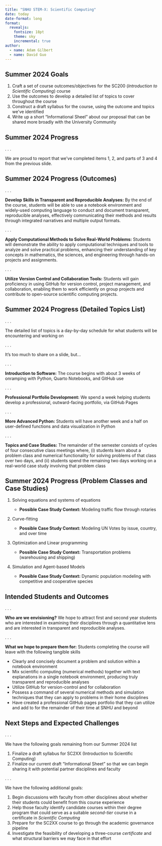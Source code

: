 ```yaml
---
title: "SNHU STEM-X: Scientific Computing"
date: today
date-format: long
format: 
  revealjs:
    fontsize: 18pt
    theme: sky
    incremental: true
author: 
  - name: Adam Gilbert
  - name: David Guo
---
```


## Summer 2024 Goals

1. Craft a set of course outcomes/objectives for the SC200 (*Introduction to Scientific Computing*) course
2. Use the outcomes to develop a detailed list of topics to cover throughout the course
3. Construct a draft syllabus for the course, using the outcome and topics we've identified
4. Write up a short "Informational Sheel" about our proposal that can be shared more broadly with the University Community

## Summer 2024 Progress

. . . 

We are proud to report that we've completed items 1, 2, and parts of 3 and 4 from the previous slide.

## Summer 2024 Progress (Outcomes)

. . . 

**Develop Skills in Transparent and Reproducible Analyses:** By the end of the course, students will be able to use a notebook environment and widely-used computing language to conduct and document transparent, reproducible analyses, effectively communicating their methods and results through integrated narratives and multiple output formats.

. . . 

**Apply Computational Methods to Solve Real-World Problems:** Students will demonstrate the ability to apply computational techniques and tools to analyze and solve practical problems, enhancing their understanding of key concepts in mathematics, the sciences, and engineering through hands-on projects and assignments.

. . . 

**Utilize Version Control and Collaboration Tools:** Students will gain proficiency in using GitHub for version control, project management, and collaboration, enabling them to work efficiently on group projects and contribute to open-source scientific computing projects.

## Summer 2024 Progress (Detailed Topics List)

. . . 

The detailed list of topics is a day-by-day schedule for what students will be encountering and working on

. . .

It's too much to share on a slide, but...

. . . 

**Introduction to Software:** The course begins with about 3 weeks of onramping with Python, Quarto Notebooks, and GitHub use

. . . 

**Professional Portfolio Development:** We spend a week helping students develop a professional, outward-facing portfolio, via GitHub Pages

. . . 

**More Advanced Python:** Students will have another week and a half on user-defined functions and data visualization in Python

. . . 

**Topics and Case Studies:** The remainder of the semester consists of cycles of four consecutive class meetings where, (i) students learn about a problem class and numerical functionality for solving problems of that class over two days, and (ii) students spend the remaining two days working on a real-world case study involving that problem class

## Summer 2024 Progress (Problem Classes and Case Studies)

1. Solving equations and systems of equations

    + **Possible Case Study Context:** Modeling traffic flow through rotaries

2. Curve-fitting

    + **Possible Case Study Context:** Modeling UN Votes by issue, country, and over time

3. Optimization and Linear programming

    + **Possible Case Study Context:** Transportation problems (warehousing and shipping)

4. Simulation and Agent-based Models
    + **Possible Case Study Context:** Dynamic population modeling with competitive and cooperative species

## Intended Students and Outcomes

. . . 

**Who are we envisioning?** We hope to attract first and second year students who are interested in examining their disciplines through a quantitative lens and are interested in transparent and reproducible analyses.

. . .

**What we hope to prepare them for:** Students completing the course will leave with the following tangible skills

+ Clearly and concisely document a problem and solution within a notebook environment
+ Mix scientific computing (numerical methods) together with text explanations in a single notebook environment, producing truly transparent and reproducible analyses
+ Utilize GitHub for version-control and for collaboration
+ Possess a command of several numerical methods and simulation techniques that they can apply to problems in their home disciplines
+ Have created a professional GitHub pages portfolio that they can utilize and add to for the remainder of their time at SNHU and beyond

## Next Steps and Expected Challenges

. . . 

We have the following goals remaining from our Summer 2024 list 

1. Finalize a draft syllabus for SC2XX (Introduction to Scientific Computing)
2. Finalize our current draft "Informational Sheet" so that we can begin sharing it with potential partner disciplines and faculty

. . .

We have the following additional goals:

1. Begin discussions with faculty from other disciplines about whether their students could benefit from this course experience
2. Help those faculty identify candidate courses within their degree program that could serve as a suitable *second-tier* course in a certificate in *Scientific Computing*
3. Prepare for the SC2XX course to go through the academic governance pipeline
4. Investigate the feasibility of developing a three-course *certificate* and what structural barriers we may face in that effort